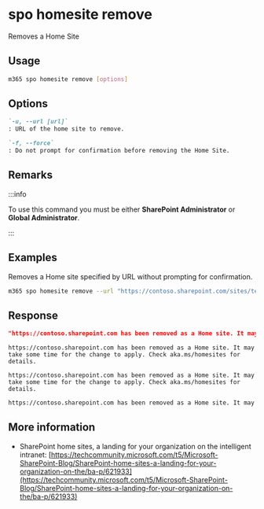 
# spo homesite remove

Removes a Home Site

## Usage

```sh
m365 spo homesite remove [options]
```

## Options

```md definition-list
`-u, --url [url]`
: URL of the home site to remove.

`-f, --force`
: Do not prompt for confirmation before removing the Home Site.
```

<Global />

## Remarks

:::info

To use this command you must be either **SharePoint Administrator** or **Global Administrator**.

:::

## Examples

Removes a Home site specified by URL without prompting for confirmation.

```sh
m365 spo homesite remove --url "https://contoso.sharepoint.com/sites/testcomms" --force
```

## Response

<Tabs>
  <TabItem value="JSON">

  ```json
  "https://contoso.sharepoint.com has been removed as a Home site. It may take some time for the change to apply. Check aka.ms/homesites for details."
  ```

  </TabItem>
  <TabItem value="Text">

  ```text
  https://contoso.sharepoint.com has been removed as a Home site. It may take some time for the change to apply. Check aka.ms/homesites for details.
  ```

  </TabItem>
  <TabItem value="CSV">

  ```csv
  https://contoso.sharepoint.com has been removed as a Home site. It may take some time for the change to apply. Check aka.ms/homesites for details.
  ```

  </TabItem>
  <TabItem value="Markdown">

  ```md
  https://contoso.sharepoint.com has been removed as a Home site. It may take some time for the change to apply. Check aka.ms/homesites for details.
  ```

  </TabItem>
</Tabs>

## More information

- SharePoint home sites, a landing for your organization on the intelligent intranet: [https://techcommunity.microsoft.com/t5/Microsoft-SharePoint-Blog/SharePoint-home-sites-a-landing-for-your-organization-on-the/ba-p/621933](https://techcommunity.microsoft.com/t5/Microsoft-SharePoint-Blog/SharePoint-home-sites-a-landing-for-your-organization-on-the/ba-p/621933)
